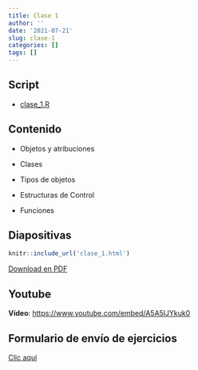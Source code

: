 ```yaml
---
title: Clase 1
author: ''
date: '2021-07-21'
slug: clase-1
categories: []
tags: []
---
```


## Script

- [clase_1.R](clase_1.R)

## Contenido 

- Objetos y atribuciones

- Clases

- Tipos de objetos

- Estructuras de Control

- Funciones

## Diapositivas

```r
knitr::include_url('clase_1.html')
```

[Download en PDF](clase_1.pdf)

## Youtube

**Vídeo**: [https://www.youtube.com/embed/A5A5lJYkuk0](https://www.youtube.com/embed/A5A5lJYkuk0)

## Formulario de envío de ejercicios

[Clic aquí](https://forms.gle/J4iwNMt9PNSmjxcK8)
